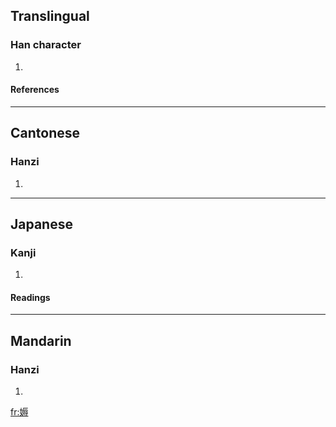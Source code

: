 ==Translingual==
===Han character===
{{Han char|rn=38|rad=女|as=10|sn=13|four=4144<sub>3</sub>|canj=女一女戈 (VMVI)}}
# {{defn|Han|sort=女10}}
====References====
{{Han ref|kx=0268.100|dkj=06578|dj=0535.320|hdz=21071.110|uh=5AB7|ud=23223|bh=DD40|bd=56640}}
----
==Cantonese==
===Hanzi===
{{yue-hanzi|jyut=|y=yuk6}}
# {{defn|Cantonese}}
----
==Japanese==
===Kanji===
{{ja-kanji|grade=|rs=女10}}
# {{defn|Japanese}} 
====Readings====
{{ja-readings|on=[[じょく]] (joku), [[にく]] (niku)|kun=[[おこたる]] (okotaru)}}
----
==Mandarin==
===Hanzi===
{{cmn-hanzi|pin=[[rù]] (ru4)|wg=ju<sup>4</sup>}}
# {{defn|Mandarin}}

[[fr:媷]]